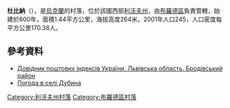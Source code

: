 {{multiple issues|
{{expand|time=2016-10-10T14:59:06+00:00}}
{{primarysources|time=2016-10-10T14:59:06+00:00}}
{{refimprove|time=2016-10-10T14:59:06+00:00}}
{{Notability Unreferenced|time=2016-10-10T14:59:06+00:00}}
}}
{{coord|49|58|37|N|25|5|56|E|scale:100000|display=title}}

'''杜比納'''（{{lang-uk|Дубина}}），是[[烏克蘭|烏克蘭]]的村落，位於該國西部[[利沃夫州|利沃夫州]]，由[[布羅德區|布羅德區]]負責管轄，始建於600年，面積1.44平方公里，海拔高度264米，2001年人口245，人口密度每平方公里170.38人。

==參考資料==
*[http://www.uaidx.com/13/281/index Довідник поштових індексів України. Львівська область. Бродівський район] {{Wayback|url=http://www.uaidx.com/13/281/index |date=20160202002802 }}
* [http://weather.in.ua/ua/l'vovskaja/7358 Погода в селі Дубина] {{Wayback|url=http://weather.in.ua/ua/l%27vovskaja/7358 |date=20111221141356 }}

{{DEFAULTSORT:Дубина}}
[[Category:利沃夫州村落|Category:利沃夫州村落]]
[[Category:布羅德區村落|Category:布羅德區村落]]


{{Lviv-geo-stub}}